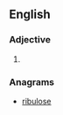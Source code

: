 ==English==

===Adjective===
{{head|en|adjective comparative form}}

# {{en-comparative of|blousy}}

===Anagrams===
* [[ribulose#English|ribulose]]